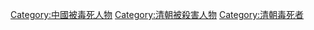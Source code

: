 [[Category:中國被毒死人物|Category:中國被毒死人物]]
[[Category:清朝被殺害人物|Category:清朝被殺害人物]]
[[Category:清朝毒死者|Category:清朝毒死者]]